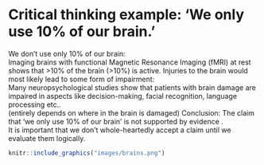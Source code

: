 # Critical thinking example: 'We only use 10% of our brain.'

We don’t use only 10% of our brain:\
Imaging brains with functional Magnetic Resonance Imaging (fMRI) at rest shows that >10% of the brain (>10%) is active.
Injuries to the brain would most likely lead to some form of impairment:\
Many neuropsychological studies show that patients with brain damage are impaired in aspects like decision-making, facial recognition, language processing etc.. \
(entirely depends on where in the brain is damaged)
Conclusion: The claim that ‘we only use 10% of our brain’ is not supported by evidence .\
It is important that we don’t whole-heartedly accept a claim until we evaluate them logically. \

```r
knitr::include_graphics("images/brains.png")
```
